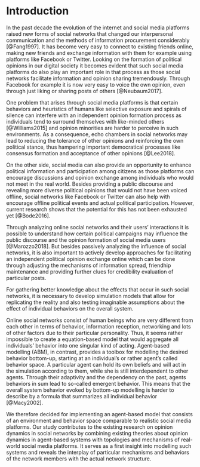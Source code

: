 # Introduction

In the past decade the evolution of the internet and social media platforms raised new forms of social networks that changed our interpersonal communication and the methods of information procurement considerably [@Fang1997].
It has become very easy to connect to existing friends online, making new friends and exchange information with them for example using platforms like Facebook or Twitter.
Looking on the formation of political opinions in our digital society it becomes evident that such social media platforms do also play an important role in that process as those social networks facilitate information and opinion sharing tremendously.
Through Facebook for example it is now very easy to voice the own opinion, even through just liking or sharing posts of others [@Neubaum2017].

One problem that arises through social media platforms is that certain behaviors and heuristics of humans like selective exposure and spirals of silence can interfere with an independent opinion formation process as individuals tend to surround themselves with like-minded others [@Williams2015] and opinion minorities are harder to perceive in such environments.
As a consequence, echo chambers in social networks may lead to reducing the tolerance of other opinions and reinforcing the own political stance, thus hampering important democratical processes like consensus formation and acceptance of other opinions [@Lee2018].

On the other side, social media can also provide an opportunity to enhance political information and participation among citizens as those platforms can encourage discussions and opinion exchange among individuals who would not meet in the real world.
Besides providing a public discourse and revealing more diverse political opinions that would not have been voiced offline, social networks like Facebook or Twitter can also help with encourage offline political events and actual political participation.
However, current research shows that the potential for this has not been exhausted yet [@Bode2016].

Through analyzing online social networks and their users' interactions it is possible to understand how certain political campaigns may influence the public discourse and the opinion formation of social media users [@Marozzo2018].
But besides passively analyzing the influence of social networks, it is also important to actively develop approaches for facilitating an independent political opinion exchange online which can be done through adjusting the mechanisms of information spread, friendhip maintenance and providing further clues for credibility evaluation of particular posts.

For gathering better knowledge about the effects that occur in such social networks, it is necessary to develop simulation models that allow for replicating the reality and also testing imaginable assumptions about the effect of individual behaviors on the overall system.

Online social networks consist of human beings who are very different from each other in terms of behavior, information reception, networking and lots of other factors due to their particular personality.
Thus, it seems rather impossible to create a equation-based model that would aggregate all individuals' behavior into one singular kind of acting.
Agent-based modelling (ABM), in contrast, provides a toolbox for modelling the desired behavior bottom-up, starting at an individual's or rather agent's called behavior space.
A particular agent can hold its own beliefs and will act in the simulation according to them, while she is still interdependent to other agents.
Through their adaptivity and the dependency on the past, agents behaviors in sum lead to so-called emergent behavior.
This means that the overall system behavior evoked by bottom-up modelling is harder to describe by a formula that summarizes all individual behavior [@Macy2002].

We therefore decided for implementing an agent-based model that consists of an environment and behavior space comparable to realistic social media platforms.
Our study contributes to the existing research on opinion dynamics in social networks by combining existing theories about opinion dynamics in agent-based systems with topologies and mechanisms of real-world social media platforms.
It serves as a first insight into modelling such systems and reveals the interplay of particular mechanisms and behaviors of the network members with the actual network structure.
